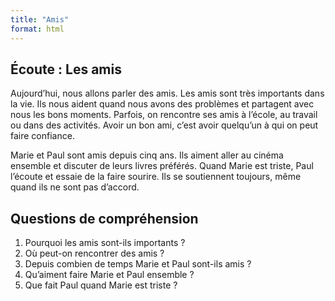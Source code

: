 ```yaml
---
title: "Amis"
format: html
---
```


## Écoute : Les amis

Aujourd'hui, nous allons parler des amis. Les amis sont très importants dans la vie. Ils nous aident quand nous avons des problèmes et partagent avec nous les bons moments. Parfois, on rencontre ses amis à l'école, au travail ou dans des activités. Avoir un bon ami, c'est avoir quelqu'un à qui on peut faire confiance.

Marie et Paul sont amis depuis cinq ans. Ils aiment aller au cinéma ensemble et discuter de leurs livres préférés. Quand Marie est triste, Paul l'écoute et essaie de la faire sourire. Ils se soutiennent toujours, même quand ils ne sont pas d'accord.

## Questions de compréhension

1. Pourquoi les amis sont-ils importants ?
2. Où peut-on rencontrer des amis ?
3. Depuis combien de temps Marie et Paul sont-ils amis ?
4. Qu'aiment faire Marie et Paul ensemble ?
5. Que fait Paul quand Marie est triste ?
